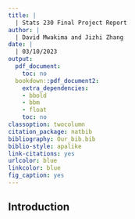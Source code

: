 ```yaml
---
title: |
  | Stats 230 Final Project Report
author: |
  | David Mwakima and Jizhi Zhang
date: |
  | 03/10/2023
output:
  pdf_document:
    toc: no
  bookdown::pdf_document2:
    extra_dependencies:
    - bbold
    - bbm
    - float
    toc: no
classoption: twocolumn
citation_package: natbib
bibliography: Our_bib.bib
biblio-style: apalike
link-citations: yes
urlcolor: blue
linkcolor: blue
fig_caption: yes
---
```


## Introduction


